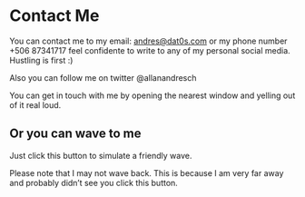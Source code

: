 

# Contact Me

You can contact me to my email: andres@dat0s.com or my phone number +506 87341717 feel confidente to write
to any of my personal social media.  Hustling is first :)

Also you can follow me on twitter @allanandresch

You can get in touch with me by opening the nearest window and yelling out of it real loud.

## Or you can wave to me

Just click this button to simulate a friendly wave.

<Wave />

Please note that I may not wave back. This is because I am very far away and probably didn’t see you click this button.
